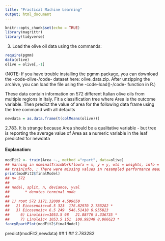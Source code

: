 ```yaml
---
title: "Practical Machine Learning"
output: html_document
---
```


```r
knitr::opts_chunk$set(echo = TRUE)
library(magrittr)
library(tidyverse)
```


3. Load the olive oil data using the commands:

```r
require(pgmm)
data(olive)
olive = olive[,-1]
```

(NOTE: If you have trouble installing the pgmm package, you can download the -code-olive-/code- dataset here: olive_data.zip. 
After unzipping the archive, you can load the file using the -code-load()-/code- function in R.)

These data contain information on 572 different Italian olive oils from multiple regions in Italy. 
Fit a classification tree where Area is the outcome variable. 
Then predict the value of area for the following data frame using the tree command with all defaults

```r
newdata = as.data.frame(t(colMeans(olive)))
```

2.783. 
It is strange because Area should be a qualitative variable - but tree is reporting the average value of Area as a numeric variable in the leaf predicted for newdata

#### Explanation:

```r
modFit2 <- train(Area ~., method ="rpart", data=olive)
## Warning in nominalTrainWorkflow(x = x, y = y, wts = weights, info =
## trainInfo, : There were missing values in resampled performance measures.
print(modFit2$finalModel)
## n= 572 
## 
## node), split, n, deviance, yval
##       * denotes terminal node
## 
## 1) root 572 3171.32000 4.599650  
##   2) Eicosenoic>=6.5 323  176.82970 2.783282 *
##   3) Eicosenoic< 6.5 249  546.51410 6.955823  
##     6) Linoleic>=1053.5 98   21.88776 5.336735 *
##     7) Linoleic< 1053.5 151  100.99340 8.006623 *
fancyRpartPlot(modFit2$finalModel)
```


predict(modFit2,newdata)
##        1 
## 2.783282

